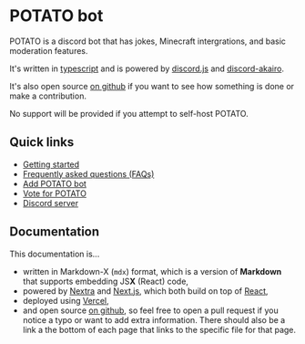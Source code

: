 
# POTATO bot

POTATO is a discord bot that has jokes, Minecraft intergrations, and basic moderation features.

It's written in [typescript](https://typescriptlang.org) and is powered by [discord.js](https://discord.js.org/) and [discord-akairo](https://discord-akairo.github.io/).

It's also open source [on github](https://github.com/edazpotato/potato) if you want to see how something is done or make a contribution.

<Callout emoji="⚠">

No support will be provided if you attempt to self-host POTATO.

</Callout>

## Quick links

- [Getting started](/docs/getting-started)
- [Frequently asked questions (FAQs)](/docs/faq)
- [Add POTATO bot](/add)
- [Vote for POTATO](https://top.gg/bot/608921626548895755/vote)
- [Discord server](/support)

## Documentation

This documentation is...

- written in Markdown-X (`mdx`) format, which is a version of **Markdown** that supports embedding JS**X** (React) code,
- powered by [Nextra](http://nextra.vercel.app/) and [Next.js](https://nextjs.org/), which both build on top of [React](https://reactjs.org/),
- deployed using [Vercel](https://vercel.com/),
- and open source [on github](https://github.com/edazpotato/potato-website), so feel free to open a pull request if you notice a typo or want to add extra information.
  There should also be a link a the bottom of each page that links to the specific file for that page.
